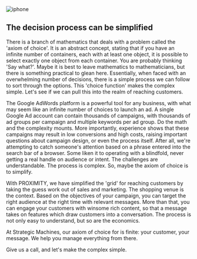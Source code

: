 

<div className={styles["Welcome"]}>

<div className={styles["rcs"]}>     
    <img src={[complex]} alt="iphone" />   
</div>

## The decision process can be simplified

There is a branch of mathematics that deals with a problem called the 'axiom of choice'. It is an abstract concept, stating that if you have an infinite number of containers, each with at least one object, it is possible to select exactly one object from each container. You are probably thinking 'Say what?'. Maybe it is best to leave mathematics to mathematicians, but there is something practical to glean here. Essentially, when faced with an overwhelming number of decisions, there is a simple process we can follow to sort through the options. This 'choice function' makes the complex simple. Let's see if we can pull this into the realm of reaching customers.

The Google AdWords platform is a powerful tool for any business, with what may seem like an infinite number of choices to launch an ad. A single Google Ad account can contain thousands of campaigns, with thousands of ad groups per campaign and multiple keywords per ad group. Do the math and the complexity mounts. More importantly, experience shows that these campaigns may result in low conversions and high costs, raising important questions about campaign design, or even the process itself. After all, we're attempting to catch someone's attention based on a phrase entered into the search bar of a browser. Some liken it to operating with a blindfold, never getting a real handle on audience or intent. The challenges are understandable. The process is complex. So, maybe the axiom of choice is to simplify.

With PROXIMITY, we have simplified the 'grid' for reaching customers by taking the guess work out of sales and marketing. The shopping venue is the context. Based on the objectives of your campaign, you can target the right audience at the right time with relevant messages. More than that, you can engage your customers with winsome rich content, so that a message takes on features which draw customers into a conversation. The process is not only easy to understand, but so are the economics. 

At Strategic Machines, our axiom of choice for is finite: your customer, your message. We help you manage everything from there.

Give us a call, and let's make the complex simple.







</div>